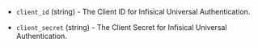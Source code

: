 <!-- Code generated from the comments of the UniversalAuth struct in datasource/secrets/data.go; DO NOT EDIT MANUALLY -->

- `client_id` (string) - The Client ID for Infisical Universal Authentication.

- `client_secret` (string) - The Client Secret for Infisical Universal Authentication.

<!-- End of code generated from the comments of the UniversalAuth struct in datasource/secrets/data.go; -->
